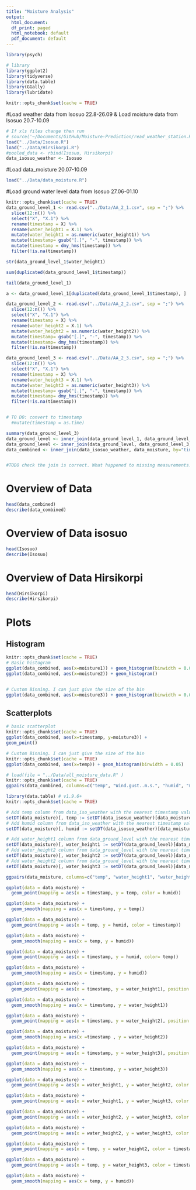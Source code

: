```yaml
---
title: "Moisture Analysis"
output:
  html_document:
  df_print: paged
  html_notebook: default
  pdf_document: default
---
```

```r
library(psych)

# library
library(ggplot2)
library(tidyverse)
library(data.table)
library(GGally)
library(lubridate)
```

```r
knitr::opts_chunk$set(cache = TRUE)
```


#Load weather data from Isosuo 22.8-26.09 & Load moisture data from Isosuo 20.7-10.09
```r
# If xls files change then run 
# source('~/Documents/GitHub/Moisture-Prediction/read_weather_station.R')
load("../Data/Isosuo.R")
load("../Data/Hirsikorpi.R")
#pooled_data <- rbind(Isosuo, Hirsikorpi)
data_isosuo_weather <- Isosuo
```

#Load data_moisture 20.07-10.09 

```r
load("../Data/data_moisture.R")
```


#Load ground water level data from Isosuo 27.06-01.10
```r
knitr::opts_chunk$set(cache = TRUE)
data_ground_level_1 <- read.csv("../Data/AA_2_1.csv", sep = ";") %>% 
  slice(12:n()) %>% 
  select("X", "X.1") %>% 
  rename(timestamp = X) %>%
  rename(water_height1 = X.1) %>%
  mutate(water_height1 = as.numeric(water_height1)) %>% 
  mutate(timestamp= gsub("[.]", "-", timestamp)) %>% 
  mutate(timestamp = dmy_hms(timestamp)) %>% 
  filter(!is.na(timestamp))

str(data_ground_level_1$water_height1)

sum(duplicated(data_ground_level_1$timestamp))

tail(data_ground_level_1)

a <- data_ground_level_1[duplicated(data_ground_level_1$timestamp), ]

data_ground_level_2 <- read.csv("../Data/AA_2_2.csv", sep = ";") %>% 
  slice(12:n()) %>% 
  select("X", "X.1") %>% 
  rename(timestamp = X) %>%
  rename(water_height2 = X.1) %>%
  mutate(water_height2 = as.numeric(water_height2)) %>% 
  mutate(timestamp= gsub("[.]", "-", timestamp)) %>% 
  mutate(timestamp= dmy_hms(timestamp)) %>% 
  filter(!is.na(timestamp))

data_ground_level_3 <- read.csv("../Data/AA_2_3.csv", sep = ";") %>% 
  slice(12:n()) %>% 
  select("X", "X.1") %>% 
  rename(timestamp = X) %>%
  rename(water_height3 = X.1) %>%
  mutate(water_height3 = as.numeric(water_height3)) %>% 
  mutate(timestamp= gsub("[.]", "-", timestamp)) %>% 
  mutate(timestamp= dmy_hms(timestamp)) %>% 
  filter(!is.na(timestamp))


# TO DO: convert to timestamp
  #mutate(timestamp = as.time)

summary(data_ground_level_3)
data_ground_level <- inner_join(data_ground_level_1, data_ground_level_2, by="timestamp")
data_ground_level <- inner_join(data_ground_level, data_ground_level_3, by="timestamp")
data_combined <- inner_join(data_isosuo_weather, data_moisture, by="timestamp")


#TODO check the join is correct. What happened to missing measurements. Why there is more data
```

# Overview of Data
```r
head(data_combined)
describe(data_combined)
```
# Overview of Data isosuo
```r
head(Isosuo)
describe(Isosuo)
```
# Overview of Data Hirsikorpi
```r
head(Hirsikorpi)
describe(Hirsikorpi)
```


# Plots
## Histogram
```r
knitr::opts_chunk$set(cache = TRUE)
# Basic histogram
ggplot(data_combined, aes(x=moisture1)) + geom_histogram(binwidth = 0.005)
ggplot(data_combined, aes(x=moisture2)) + geom_histogram()


# Custom Binning. I can just give the size of the bin
ggplot(data_combined, aes(x=moisture3)) + geom_histogram(binwidth = 0.00001)


```
## Scatterplots
```r
# basic scatterplot
knitr::opts_chunk$set(cache = TRUE)
ggplot(data_combined, aes(x=timestamp, y=moisture3)) + 
geom_point()
```

```r
# Custom Binning. I can just give the size of the bin
knitr::opts_chunk$set(cache = TRUE)
ggplot(data_combined, aes(x=temp)) + geom_histogram(binwidth = 0.05)


```

```r
# load(file = "../Data/all_moisture_data.R" )
knitr::opts_chunk$set(cache = TRUE)
ggpairs(data_combined, columns=c("temp", "Wind.gust..m.s.", "humid", "moisture1", "moisture2", "moisture3"))

```

```r

library(data.table) # v1.9.6+
knitr::opts_chunk$set(cache = TRUE)

# Add temp column from data_iso_weather with the nearest timestamp value
setDT(data_moisture)[, temp := setDT(data_isosuo_weather)[data_moisture, temp, on = "timestamp", roll = "nearest"]]
# Add humid column from data_iso_weather with the nearest timestamp value
setDT(data_moisture)[, humid := setDT(data_isosuo_weather)[data_moisture, humid, on = "timestamp", roll = "nearest"]]

# Add water_height1 column from data_ground_level with the nearest timestamp value
setDT(data_moisture)[, water_height1 := setDT(data_ground_level)[data_moisture, water_height1, on = "timestamp", roll = "nearest"]]
# Add water_height2 column from data_ground_level with the nearest timestamp value
setDT(data_moisture)[, water_height2 := setDT(data_ground_level)[data_moisture, water_height2, on = "timestamp", roll = "nearest"]]
# Add water_height2 column from data_ground_level with the nearest timestamp value
setDT(data_moisture)[, water_height3 := setDT(data_ground_level)[data_moisture, water_height3, on = "timestamp", roll = "nearest"]]
```

```r
ggpairs(data_moisture, columns=c("temp", "water_height1", "water_height2", "water_height3", "humid", "moisture1", "moisture2", "moisture3"))

```

```r
ggplot(data = data_moisture) + 
  geom_point(mapping = aes(x = timestamp, y = temp, color = humid))
```

```r
ggplot(data = data_moisture) + 
  geom_smooth(mapping = aes(x = timestamp, y = temp))
```


```r
ggplot(data = data_moisture) + 
  geom_point(mapping = aes(x = temp, y = humid, color = timestamp))
```

```r
ggplot(data = data_moisture) + 
  geom_smooth(mapping = aes(x = temp, y = humid))
```

```r
ggplot(data = data_moisture) + 
  geom_point(mapping = aes(x = timestamp, y = humid, color= temp))
```

```r
ggplot(data = data_moisture) + 
  geom_smooth(mapping = aes(x = timestamp, y = humid))
```


```r
ggplot(data = data_moisture) + 
  geom_point(mapping = aes(x = timestamp, y = water_height1), position = "jitter" )
```

```r
ggplot(data = data_moisture) + 
  geom_smooth(mapping = aes(x = timestamp, y = water_height1))
```


```r
ggplot(data = data_moisture) + 
  geom_point(mapping = aes(x = timestamp, y = water_height2), position = "jitter" )
```

```r
ggplot(data = data_moisture) + 
  geom_smooth(mapping = aes(x =timestamp , y = water_height2))
```

```r
ggplot(data = data_moisture) + 
  geom_point(mapping = aes(x = timestamp, y = water_height3), position = "jitter" )
```

```r
ggplot(data = data_moisture) + 
  geom_smooth(mapping = aes(x = timestamp, y = water_height3))
```

```r
ggplot(data = data_moisture) + 
  geom_point(mapping = aes(x = water_height1, y = water_height2, color = timestamp), position = "jitter" )
```

```r
ggplot(data = data_moisture) + 
  geom_point(mapping = aes(x = water_height1, y = water_height3, color = timestamp), position = "jitter" )
```
```r
ggplot(data = data_moisture) + 
  geom_point(mapping = aes(x = water_height2, y = water_height3, color = timestamp), position = "jitter" )
```

```r
ggplot(data = data_moisture) + 
  geom_point(mapping = aes(x = water_height2, y = water_height3, color = timestamp), position = "jitter" )
```
```r
ggplot(data = data_moisture) + 
  geom_point(mapping = aes(x = temp, y = water_height2, color = timestamp), position = "jitter" )
```

```r
ggplot(data = data_moisture) + 
  geom_point(mapping = aes(x = temp, y = water_height3, color = timestamp), position = "jitter" )
```


```r
ggplot(data = data_moisture) + 
  geom_smooth(mapping = aes(x = temp, y = humid))
```

